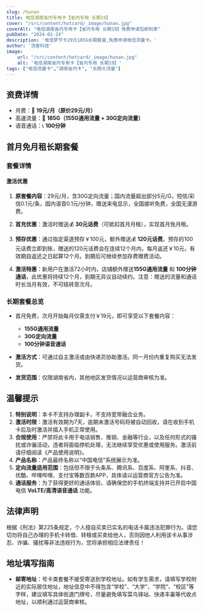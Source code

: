 ```yaml
---
slug: /hunan
title: 电信湖南省内专用卡【省内专用 长期19】
cover: "/src/content/hotcard/_image/hunan.jpg"
coverAlt: "电信湖南省内专用卡【省内专用 长期19】免费申请包邮到家"
pubDate: "2024-02-24"
description: '电信梦节卡29元185G长期套餐,免费申请电信流量卡。'
author: '流客科技'
image:
    url: "/src/content/hotcard/_image/hunan.jpg"
    alt: '电信湖南省内专用卡【省内专用 长期19】'
tags: ["电信流量卡","湖南省内卡", "长期大流量"]
---
```


## 资费详情

- 月费：🎉 **19元/月（原价29元/月）**
- 高速流量：🚀 **185G（155G通用流量 + 30G定向流量）**
- 语音通话：📞 **100分钟**

## 首月免月租长期套餐

### 套餐详情

#### 激活优惠

1. **原套餐内容**：29元/月，含30G定向流量；国内流量超出部分5元/G，短信/彩信0.1元/条，国内语音0.1元/分钟，赠送来电显示，全国接听免费，全国无漫游费。

2. **首充优惠**：激活时赠送💰 **30元话费**（可抵扣首月月租），实现首月免月租。

3. **预存优惠**：通过指定渠道预存￥100元，额外赠送💰 **120元话费**。预存的100元话费立即到账，赠送的120元话费会在连续12个月内，每月返还￥10元，有效期自返还之日起算12个月。到期后可继续参加存费赠费活动。

4. **激活特惠**：新用户在激活72小时内，店铺额外赠送**155G通用流量** 和 **100分钟通话**，此优惠将持续12个月，到期无异议自动续约。注意：赠送的流量和通话时长当月有效，不可结转至次月。

### 长期套餐总览

- 首月免费，次月开始每月仅需支付￥19元，即可享受以下套餐内容：
  - **155G通用流量**
  - **30G定向流量**
  - **100分钟语音通话**

- **激活方式**：可通过自主激活或由快递员协助激活。同一月份内重复购买无法发货。

- **发货范围**：仅限湖南省内，其他地区发货情况以运营商审核为准。

## 温馨提示

1. **特别说明**：本卡不支持办理副卡，不支持宽带融合业务。
2. **激活时限**：激活有效期为7天，逾期未激活号码将被自动回收，请在收到手机卡后及时激活并插入手机正常使用。
3. **合规使用**：严禁将此卡用于电话销售、推销、金融等行业，以及任何形式的骚扰或诈骗活动，违者将面临停机处理，无法继续享受优惠或使用服务。激活前请仔细阅读《产品使用说明》。
4. **产品名称**：产品最终名称以“中国电信”系统展示为准。
5. **定向流量适用范围**：包括但不限于头条系、腾讯系、百度系、阿里系、抖音、优酷、哔哩哔哩、支付宝等数百款APP，具体请以运营商官方公告为准。
6. **通话服务**：为了获得更好的通话体验，请确保您的手机终端支持并已开启中国电信 **VoLTE/高清语音通话** 功能。

## 法律声明

根据《刑法》第225条规定，个人擅自买卖已实名的电话卡属违法犯罪行为。请您切勿将自己办理的手机卡转借、转租或买卖给他人，否则因他人利用该卡从事涉忍、诈骗、骚扰等非法违规行为，您将承担相应法律责任！

## 地址填写指南

- **邮寄地址**：号卡类套餐不接受寄送到学校地址。如有学生需求，请填写学校附近的实际居住地址，地址信息中不得包含“学校”、“大学”、“学院”、“校区”等字样，建议填写具体街道门牌号，尽量避免填写菜鸟驿站、快递丰巢等代收点地址，以顺利通过运营商审核。